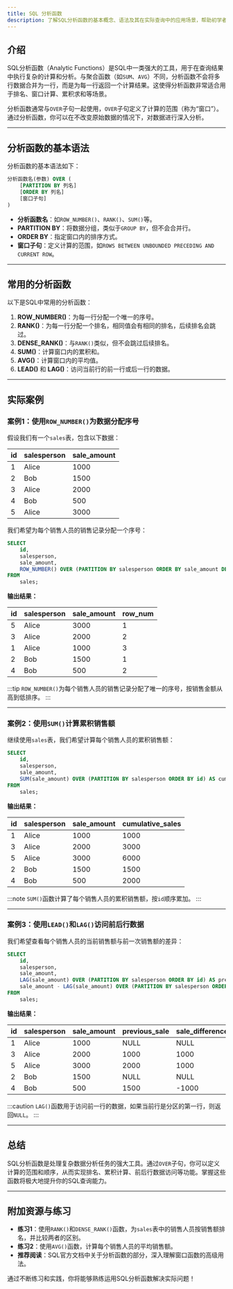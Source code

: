 ```yaml
---
title: SQL 分析函数
description: 了解SQL分析函数的基本概念、语法及其在实际查询中的应用场景，帮助初学者掌握高级SQL查询技巧。
---
```


## 介绍

SQL分析函数（Analytic Functions）是SQL中一类强大的工具，用于在查询结果中执行复杂的计算和分析。与聚合函数（如`SUM`、`AVG`）不同，分析函数不会将多行数据合并为一行，而是为每一行返回一个计算结果。这使得分析函数非常适合用于排名、窗口计算、累积求和等场景。

分析函数通常与`OVER`子句一起使用，`OVER`子句定义了计算的范围（称为“窗口”）。通过分析函数，你可以在不改变原始数据的情况下，对数据进行深入分析。

---

## 分析函数的基本语法

分析函数的基本语法如下：

```sql
分析函数名(参数) OVER (
    [PARTITION BY 列名]
    [ORDER BY 列名]
    [窗口子句]
)
```

- **分析函数名**：如`ROW_NUMBER()`、`RANK()`、`SUM()`等。
- **PARTITION BY**：将数据分组，类似于`GROUP BY`，但不会合并行。
- **ORDER BY**：指定窗口内的排序方式。
- **窗口子句**：定义计算的范围，如`ROWS BETWEEN UNBOUNDED PRECEDING AND CURRENT ROW`。

---

## 常用的分析函数

以下是SQL中常用的分析函数：

1. **ROW_NUMBER()**：为每一行分配一个唯一的序号。
2. **RANK()**：为每一行分配一个排名，相同值会有相同的排名，后续排名会跳过。
3. **DENSE_RANK()**：与`RANK()`类似，但不会跳过后续排名。
4. **SUM()**：计算窗口内的累积和。
5. **AVG()**：计算窗口内的平均值。
6. **LEAD()** 和 **LAG()**：访问当前行的前一行或后一行的数据。

---

## 实际案例

### 案例1：使用`ROW_NUMBER()`为数据分配序号

假设我们有一个`sales`表，包含以下数据：

| id  | salesperson | sale_amount |
|-----|-------------|-------------|
| 1   | Alice       | 1000        |
| 2   | Bob         | 1500        |
| 3   | Alice       | 2000        |
| 4   | Bob         | 500         |
| 5   | Alice       | 3000        |

我们希望为每个销售人员的销售记录分配一个序号：

```sql
SELECT 
    id,
    salesperson,
    sale_amount,
    ROW_NUMBER() OVER (PARTITION BY salesperson ORDER BY sale_amount DESC) AS row_num
FROM 
    sales;
```

**输出结果：**

| id  | salesperson | sale_amount | row_num |
|-----|-------------|-------------|---------|
| 5   | Alice       | 3000        | 1       |
| 3   | Alice       | 2000        | 2       |
| 1   | Alice       | 1000        | 3       |
| 2   | Bob         | 1500        | 1       |
| 4   | Bob         | 500         | 2       |

:::tip
`ROW_NUMBER()`为每个销售人员的销售记录分配了唯一的序号，按销售金额从高到低排序。
:::

---

### 案例2：使用`SUM()`计算累积销售额

继续使用`sales`表，我们希望计算每个销售人员的累积销售额：

```sql
SELECT 
    id,
    salesperson,
    sale_amount,
    SUM(sale_amount) OVER (PARTITION BY salesperson ORDER BY id) AS cumulative_sales
FROM 
    sales;
```

**输出结果：**

| id  | salesperson | sale_amount | cumulative_sales |
|-----|-------------|-------------|------------------|
| 1   | Alice       | 1000        | 1000             |
| 3   | Alice       | 2000        | 3000             |
| 5   | Alice       | 3000        | 6000             |
| 2   | Bob         | 1500        | 1500             |
| 4   | Bob         | 500         | 2000             |

:::note
`SUM()`函数计算了每个销售人员的累积销售额，按`id`顺序累加。
:::

---

### 案例3：使用`LEAD()`和`LAG()`访问前后行数据

我们希望查看每个销售人员的当前销售额与前一次销售额的差异：

```sql
SELECT 
    id,
    salesperson,
    sale_amount,
    LAG(sale_amount) OVER (PARTITION BY salesperson ORDER BY id) AS previous_sale,
    sale_amount - LAG(sale_amount) OVER (PARTITION BY salesperson ORDER BY id) AS sale_difference
FROM 
    sales;
```

**输出结果：**

| id  | salesperson | sale_amount | previous_sale | sale_difference |
|-----|-------------|-------------|---------------|-----------------|
| 1   | Alice       | 1000        | NULL          | NULL            |
| 3   | Alice       | 2000        | 1000          | 1000            |
| 5   | Alice       | 3000        | 2000          | 1000            |
| 2   | Bob         | 1500        | NULL          | NULL            |
| 4   | Bob         | 500         | 1500          | -1000           |

:::caution
`LAG()`函数用于访问前一行的数据，如果当前行是分区的第一行，则返回`NULL`。
:::

---

## 总结

SQL分析函数是处理复杂数据分析任务的强大工具。通过`OVER`子句，你可以定义计算的范围和顺序，从而实现排名、累积计算、前后行数据访问等功能。掌握这些函数将极大地提升你的SQL查询能力。

---

## 附加资源与练习

- **练习1**：使用`RANK()`和`DENSE_RANK()`函数，为`sales`表中的销售人员按销售额排名，并比较两者的区别。
- **练习2**：使用`AVG()`函数，计算每个销售人员的平均销售额。
- **推荐阅读**：SQL官方文档中关于分析函数的部分，深入理解窗口函数的高级用法。

通过不断练习和实践，你将能够熟练运用SQL分析函数解决实际问题！